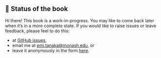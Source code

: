 
::: {.callout-caution icon=false}

## 📖 Status of the book

Hi there! This book is a work-in-progress. You may like to come back later when it's in a more complete state. If you would like to raise issues or leave feedback, please feel to do this:

- at [GitHub issues](https://github.com/emitanaka/edibble-book/issues), 
- email me at [emi.tanaka@monash.edu](mailto:emi.tanaka@monash.edu), or 
- leave it anonymously in the form [here](https://docs.google.com/forms/d/e/1FAIpQLSfMkZ2uxjFce0u5zFBEeEo6_P6Nnkk0ShnCI9LZNmv__EY8vw/viewform?usp=sf_link).

:::
